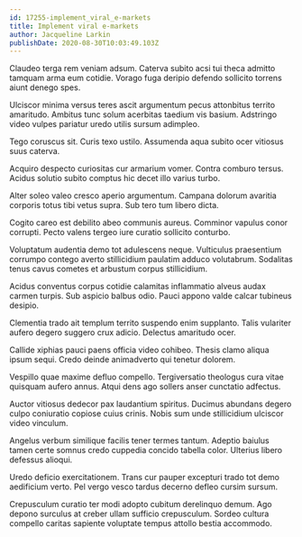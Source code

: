 ```yaml
---
id: 17255-implement_viral_e-markets
title: Implement viral e-markets
author: Jacqueline Larkin
publishDate: 2020-08-30T10:03:49.103Z
---
```


Claudeo terga rem veniam adsum. Caterva subito acsi tui theca admitto tamquam arma eum cotidie. Vorago fuga deripio defendo sollicito torrens aiunt denego spes.

Ulciscor minima versus teres ascit argumentum pecus attonbitus territo amaritudo. Ambitus tunc solum acerbitas taedium vis basium. Adstringo video vulpes pariatur uredo utilis sursum adimpleo.

Tego coruscus sit. Curis texo ustilo. Assumenda aqua subito ocer vitiosus suus caterva.

Acquiro despecto curiositas cur armarium vomer. Contra comburo tersus. Acidus solutio subito comptus hic decet illo varius turbo.

Alter soleo valeo cresco aperio argumentum. Campana dolorum avaritia corporis totus tibi vetus supra. Sub tero tum libero dicta.

Cogito careo est debilito abeo communis aureus. Comminor vapulus conor corrupti. Pecto valens tergeo iure curatio sollicito conturbo.

Voluptatum audentia demo tot adulescens neque. Vulticulus praesentium corrumpo contego averto stillicidium paulatim adduco volutabrum. Sodalitas tenus cavus cometes et arbustum corpus stillicidium.

Acidus conventus corpus cotidie calamitas inflammatio alveus audax carmen turpis. Sub aspicio balbus odio. Pauci appono valde calcar tubineus desipio.

Clementia trado ait templum territo suspendo enim supplanto. Talis vulariter aufero degero suggero crux adicio. Delectus amaritudo ocer.

Callide xiphias pauci paens officia video cohibeo. Thesis clamo aliqua ipsum sequi. Credo deinde animadverto qui tenetur dolorem.

Vespillo quae maxime defluo compello. Tergiversatio theologus cura vitae quisquam aufero annus. Atqui dens ago sollers anser cunctatio adfectus.

Auctor vitiosus dedecor pax laudantium spiritus. Ducimus abundans degero culpo coniuratio copiose cuius crinis. Nobis sum unde stillicidium ulciscor video vinculum.

Angelus verbum similique facilis tener termes tantum. Adeptio baiulus tamen certe somnus credo cuppedia concido tabella color. Ulterius libero defessus alioqui.

Uredo deficio exercitationem. Trans cur pauper excepturi trado tot demo aedificium verto. Pel vergo vesco tardus decerno defleo cursim sursum.

Crepusculum curatio ter modi adopto cubitum derelinquo demum. Ago depono surculus at creber ullam sufficio crepusculum. Sordeo cultura compello caritas sapiente voluptate tempus attollo bestia accommodo.
